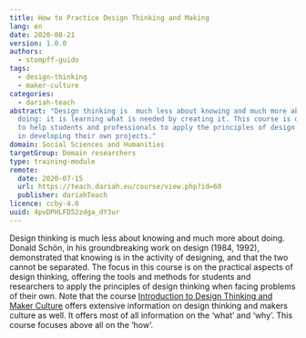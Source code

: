 ```yaml
---
title: How to Practice Design Thinking and Making
lang: en
date: 2020-08-21
version: 1.0.0
authors:
  - stompff-guido
tags:
  - design-thinking
  - maker-culture
categories:
  - dariah-teach
abstract: "Design thinking is  much less about knowing and much more about
  doing: it is learning what is needed by creating it. This course is designed
  to help students and professionals to apply the principles of design thinking
  in developing their own projects."
domain: Social Sciences and Humanities
targetGroup: Domain researchers
type: training-module
remote:
  date: 2020-07-15
  url: https://teach.dariah.eu/course/view.php?id=60
  publisher: dariahTeach
licence: ccby-4.0
uuid: 4pvDPHLFD52zdga_dY3ur
---
```

Design thinking is much less about knowing and much more about doing. Donald Schön, in his groundbreaking work on design (1984, 1992), demonstrated that knowing is in the activity of designing, and that the two cannot be separated. The focus in this course is on the practical aspects of design thinking, offering the tools and methods for students and researchers to apply the principles of design thinking when facing problems of their own. Note that the course [Introduction to Design Thinking and Maker Culture](/resource/introduction-to-design-thinking-and-maker-culture) offers extensive information on design thinking and makers culture as well. It offers most of all information on the ‘what’ and ‘why’. This course focuses above all on the ‘how’.

<ExternalResource title="Interested in learning more?" subtitle="Practicing Design Thinking and Making" url="https://teach.dariah.eu/course/view.php?id=60" />